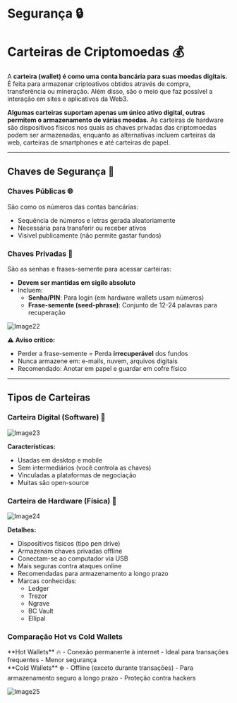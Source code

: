 # Segurança 🔒

# Carteiras de Criptomoedas 💰

A **carteira (wallet) é como uma conta bancária para suas moedas digitais.** É feita para armazenar criptoativos obtidos através de compra, transferência ou mineração. Além disso, são o meio que faz possível a interação em sites e aplicativos da Web3.

**Algumas carteiras suportam apenas um único ativo digital, outras permitem o armazenamento de várias moedas.** As carteiras de hardware são dispositivos físicos nos quais as chaves privadas das criptomoedas podem ser armazenadas, enquanto as alternativas incluem carteiras da web, carteiras de smartphones e até carteiras de papel.

---

## Chaves de Segurança 🔑

### Chaves Públicas 🌐
São como os números das contas bancárias:
- Sequência de números e letras gerada aleatoriamente
- Necessária para transferir ou receber ativos
- Visível publicamente (não permite gastar fundos)

### Chaves Privadas 🚨
São as senhas e frases-semente para acessar carteiras:
- **Devem ser mantidas em sigilo absoluto**
- Incluem:
  - **Senha/PIN**: Para login (em hardware wallets usam números)
  - **Frase-semente (seed-phrase)**: Conjunto de 12-24 palavras para recuperação

![Image22](https://firebasestorage.googleapis.com/v0/b/web3edubrasil-eddf4.firebasestorage.app/o/Trails%2FNew_IntroWeb3%2F22.png?alt=media&token=5e5bfb02-1120-483b-98f0-3f499640612a)

⚠️ **Aviso crítico:**  
- Perder a frase-semente = Perda **irrecuperável** dos fundos  
- Nunca armazene em: e-mails, nuvem, arquivos digitais  
- Recomendado: Anotar em papel e guardar em cofre físico  

---

## Tipos de Carteiras

### Carteira Digital (Software) 📱  
![Image23](https://firebasestorage.googleapis.com/v0/b/web3edubrasil-eddf4.firebasestorage.app/o/Trails%2FNew_IntroWeb3%2F23.png?alt=media&token=dca562a4-674b-4a0d-9ac9-aeddfcc84f98)

**Características:**  
- Usadas em desktop e mobile  
- Sem intermediários (você controla as chaves)  
- Vinculadas a plataformas de negociação  
- Muitas são open-source  

### Carteira de Hardware (Física) 💾  
![Image24](https://firebasestorage.googleapis.com/v0/b/web3edubrasil-eddf4.firebasestorage.app/o/Trails%2FNew_IntroWeb3%2F24.png?alt=media&token=47fd9204-2459-4f90-becc-fad511c61e11)

**Detalhes:**  
- Dispositivos físicos (tipo pen drive)  
- Armazenam chaves privadas offline
- Conectam-se ao computador via USB
- Mais seguras contra ataques online
- Recomendadas para armazenamento a longo prazo
- Marcas conhecidas:  
  * Ledger  
  * Trezor  
  * Ngrave  
  * BC Vault  
  * Ellipal  

### Comparação Hot vs Cold Wallets

<div style={{display: "flex", gap: "20px", margin: "20px 0"}}>
  <div style={{width: "50%"}}>
    **Hot Wallets** 🔥  
    - Conexão permanente à internet  
    - Ideal para transações frequentes  
    - Menor segurança  
  </div>
  <div style={{width: "50%"}}>
    **Cold Wallets** ❄️  
    - Offline (exceto durante transações)  
    - Para armazenamento seguro a longo prazo  
    - Proteção contra hackers  
  </div>
</div>

![Image25](https://firebasestorage.googleapis.com/v0/b/web3edubrasil-eddf4.firebasestorage.app/o/Trails%2FNew_IntroWeb3%2F25.png?alt=media&token=e6cba408-71c3-42f0-ade7-75d9046d88b9)